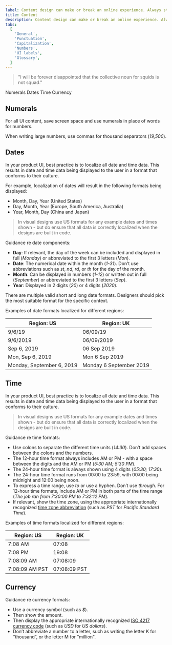 ```yaml
---
label: Content design can make or break an online experience. Always strive for writing that is clear, concise, and on-brand.
title: Content
description: Content design can make or break an online experience. Always strive for writing that is clear, concise, and on-brand.
tabs:
  [
    'General',
    'Punctuation',
    'Capitalization',
    'Numbers',
    'UI labels',
    'Glossary',
  ]
---
```


> "I will be forever disappointed that the collective noun for squids is not squad."

<AnchorLinks>

<AnchorLink>Numerals</AnchorLink>
<AnchorLink>Dates</AnchorLink>
<AnchorLink>Time</AnchorLink>
<AnchorLink>Currency</AnchorLink>

</AnchorLinks>

## Numerals

For all UI content, save screen space and use numerals in place of words for numbers.

<Row>
  <Column colMd={4} colLg={4}>
    <DoDontExample
      type="do"
      text="You can add up to 8 connectors."
      aspectRatio="1:1"
    />
  </Column>
  <Column colMd={4} colLg={4}>
    <DoDontExample
      text="You can add up to eight connectors."
      aspectRatio="1:1"
    />
  </Column>
</Row>

When writing large numbers, use commas for thousand separators (_19,500_).

## Dates

In your product UI, best practice is to localize all date and time data. This results in date and time data being displayed to the user in a format that conforms to their culture.

For example, localization of dates will result in the following formats being displayed:

- Month, Day, Year (United States)
- Day, Month, Year (Europe, South America, Australia)
- Year, Month, Day (China and Japan)

> In visual designs use US formats for any example dates and times shown - but do ensure that all data is correctly localized when the designs are built in code.

Guidance re date components:

- **Day**: If relevant, the day of the week can be included and displayed in full (_Monday_) or abbreviated to the first 3 letters (_Mon_).
- **Date**: The numerical date within the month (_1-31_). Don’t use abbreviations such as _st_, _nd_, _rd_, or _th_ for the day of the month.
- **Month**: Can be displayed in numbers (_1-12_) or written out in full (_September_) or abbreviated to the first 3 letters (_Sep_).
- **Year**: Displayed in 2 digits (_20_) or 4 digits (_2020_).

There are multiple valid short and long date formats. Designers should pick the most suitable format for the specific context.

Examples of date formats localized for different regions:

| Region: US                | Region: UK              |
| ------------------------- | ----------------------- |
| 9/6/19                    | 06/09/19                |
| 9/6/2019                  | 06/09/2019              |
| Sep 6, 2019               | 06 Sep 2019             |
| Mon, Sep 6, 2019          | Mon 6 Sep 2019          |
| Monday, September 6, 2019 | Monday 6 September 2019 |

## Time

In your product UI, best practice is to localize all date and time data. This results in date and time data being displayed to the user in a format that conforms to their culture.

> In visual designs use US formats for any example dates and times shown - but do ensure that all data is correctly localized when the designs are built in code.

Guidance re time formats:

- Use colons to separate the different time units (_14:30_). Don’t add spaces between the colons and the numbers.
- The 12-hour time format always includes AM or PM - with a space between the digits and the AM or PM (_5:30 AM; 5:30 PM_).
- The 24-hour time format is always shown using 4 digits (_05:30; 17:30_).
- The 24-hour time format runs from 00:00 to 23:59, with 00:00 being midnight and 12:00 being noon.
- To express a time range, use _to_ or use a hyphen. Don’t use _through_. For 12-hour time formats, include AM or PM in both parts of the time range (_The job ran from 7:30:00 PM to 7:32:12 PM_).
- If relevant, show the time zone, using the appropriate internationally recognized [time zone abbreviation](https://en.wikipedia.org/wiki/List_of_time_zone_abbreviations) (such as _PST_ for _Pacific Standard Time_).

Examples of time formats localized for different regions:

| Region: US     | Region: UK   |
| -------------- | ------------ |
| 7:08 AM        | 07:08        |
| 7:08 PM        | 19:08        |
| 7:08:09 AM     | 07:08:09     |
| 7:08:09 AM PST | 07:08:09 PST |

## Currency

Guidance re currency formats:

- Use a currency symbol (such as _\$_).
- Then show the amount.
- Then display the appropriate internationally recognized [ISO 4217 currency code](https://en.wikipedia.org/wiki/ISO_4217#Active_codes) (such as _USD_ for _US dollars_).
- Don’t abbreviate a number to a letter, such as writing the letter K for “thousand”, or the letter M for "million".

<Row>
  <Column colMd={4} colLg={4}>
    <DoDontExample
      type="do"
      text="$100 USD; $100 AUD; £100 GBP; €100 EUR"
      aspectRatio="1:1"
    />
  </Column>
</Row>
<Row>
  <Column colMd={4} colLg={4}>
    <DoDontExample
      type="do"
      text="The contract is worth $4 million USD."
      aspectRatio="1:1"
    />
  </Column>
  <Column colMd={4} colLg={4}>
    <DoDontExample
      text="The contract is worth USD 4M."
      aspectRatio="1:1"
    />
  </Column>
</Row>
<Row>
  <Column colMd={4} colLg={4}>
    <DoDontExample
      type="do"
      text="The contract is worth $4,000,000 USD."
      aspectRatio="1:1"
    />
  </Column>
  <Column colMd={4} colLg={4}>
    <DoDontExample
      text="The marketing campaign cost approximately USD 18K."
      aspectRatio="1:1"
    />
  </Column>
</Row>
